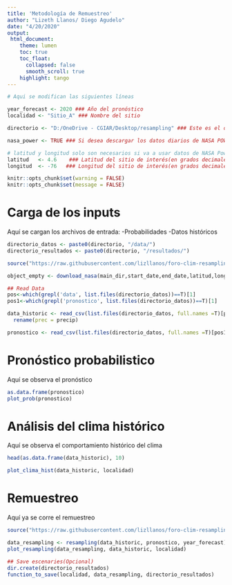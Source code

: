 ```yaml
---
title: 'Metodología de Remuestreo'
author: "Lizeth Llanos/ Diego Agudelo"
date: "4/20/2020"
output: 
 html_document:
    theme: lumen
    toc: true
    toc_float:
      collapsed: false
      smooth_scroll: true
    highlight: tango
---
```


```r
# Aqui se modifican las siguientes líneas

year_forecast <- 2020 ### Año del pronóstico
localidad <- "Sitio_A" ### Nombre del sitio

directorio <- "D:/OneDrive - CGIAR/Desktop/resampling" ### Este es el directorio donde se tienen los archivos de entrada y donde se guardarán los resultados

nasa_power <- TRUE ### Si desea descargar los datos diarios de NASA POWER ponga TRUE. Si ud desea trabajar con datos observados ponga FALSE

# latitud y longitud solo son necesarios si va a usar datos de NASA Power, de lo contrario puede omitirlos
latitud   <- 4.6    ### Latitud del sitio de interés(en grados decimales)
longitud  <- -76   ### Longitud del sitio de interés(en grados decimales)
```









```r
knitr::opts_chunk$set(warning = FALSE)
knitr::opts_chunk$set(message = FALSE)

```

# Carga de los inputs

Aquí se cargan los archivos de entrada:
-Probabilidades
-Datos históricos

```r
directorio_datos <- paste0(directorio, "/data/")
directorio_resultados <- paste0(directorio, "/resultados/")

source("https://raw.githubusercontent.com/lizllanos/foro-clim-resampling/master/donwload_nasa_daily.R", encoding = "UTF-8")

object_empty <- download_nasa(main_dir,start_date,end_date,latitud,longitud)

```



```r

## Read Data
pos<-which(grepl('data', list.files(directorio_datos))==T)[1]
pos1<-which(grepl('pronostico', list.files(directorio_datos))==T)[1]

data_historic <- read_csv(list.files(directorio_datos, full.names =T)[pos]) %>% 
  rename(prec = precip) 

pronostico <- read_csv(list.files(directorio_datos, full.names =T)[pos1])

```


# Pronóstico probabilistico

Aquí se observa el pronóstico

```r
as.data.frame(pronostico)
plot_prob(pronostico)

```

# Análisis del clima histórico
Aquí se observa el comportamiento histórico del clima

```r
head(as.data.frame(data_historic), 10)

plot_clima_hist(data_historic, localidad)

```

# Remuestreo

Aquí ya se corre el remuestreo
```r
source("https://raw.githubusercontent.com/lizllanos/foro-clim-resampling/master/resampling.R", encoding = "UTF-8")

data_resampling <- resampling(data_historic, pronostico, year_forecast)
plot_resampling(data_resampling, data_historic, localidad)

## Save escenaries(Opcional)
dir.create(directorio_resultados)
function_to_save(localidad, data_resampling, directorio_resultados)

```

